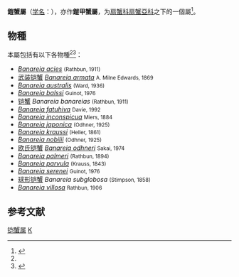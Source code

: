 {{Link style|time=2015-12-12T06:12:20+00:00}}
{{Automatic taxobox
| name = 鎧蟹屬<br />''Banareia''
| taxon = Banareia
| authority = [[:en:Alphonse_Milne-Edwards|A. Milne-Edwards]], 1869
}}
'''鎧蟹屬'''（[[学名|学名]]：{{lang|la|''Banareia''}}），亦作'''鎧甲蟹屬'''，为[[扇蟹科|扇蟹科]][[扇蟹亞科|扇蟹亞科]]之下的一個屬<ref name="WoRMS_204499">{{cite WoRMS |year=2012|title=Banareia A. Milne-Edwards, 1869 |id=204499 |language=en }}</ref>。

==物種==
本屬包括有以下各物種<ref name="WoRMS_204499" /><ref name="Ng">{{cite journal |journal=[[Raffles_Bulletin_of_Zoology|Raffles Bulletin of Zoology]] |year=2008 |volume=17 |pages=1–286 |title=Systema Brachyurorum: Part I. An annotated checklist of extant Brachyuran crabs of the world |author=Peter K. L. Ng, Danièle Guinot & Peter J. F. Davie |url=http://rmbr.nus.edu.sg/rbz/biblio/s17/s17rbz.pdf |format=[[PDF|PDF]] |access-date=2014-03-19 |archive-date=2011-06-06 |archive-url=https://web.archive.org/web/20110606061453/http://rmbr.nus.edu.sg/rbz/biblio/s17/s17rbz.pdf |dead-url=no }}</ref>：
* ''[[Banareia_acies|Banareia acies]]'' <small>(Rathbun, 1911)</small>
* [[武装铠蟹|武装铠蟹]] ''[[Banareia_armata|Banareia armata]]'' <small>A. Milne Edwards, 1869</small>
* ''[[Banareia_australis|Banareia australis]]'' <small>(Ward, 1936)</small>
* ''[[Banareia_balssi|Banareia balssi]]'' <small>Guinot, 1976</small>
* [[铠蟹|铠蟹]] ''Banareia banareias'' <small>(Rathbun, 1911)</small>
* ''[[Banareia_fatuhiva|Banareia fatuhiva]]'' <small>Davie, 1992</small>
* ''[[Banareia_inconspicua|Banareia inconspicua]]'' <small>Miers, 1884</small>
* ''[[Banareia_japonica|Banareia japonica]]'' <small>(Odhner, 1925)</small>
* ''[[Banareia_kraussi|Banareia kraussi]]'' <small>(Heller, 1861)</small>
* ''[[Banareia_nobilii|Banareia nobilii]]'' <small>(Odhner, 1925)</small>
* [[欧氏铠蟹|欧氏铠蟹]] ''[[Banareia_odhneri|Banareia odhneri]]'' <small>Sakai, 1974</small>
* ''[[Banareia_palmeri|Banareia palmeri]]'' <small>(Rathbun, 1894)</small>
* ''[[Banareia_parvula|Banareia parvula]]'' <small>(Krauss, 1843)</small>
* ''[[Banareia_serenei|Banareia serenei]]'' <small>Guinot, 1976</small>
* [[球形铠蟹|球形铠蟹]] ''Banareia subglobosa'' <small>(Stimpson, 1858)</small>
* ''[[Banareia_villosa|Banareia villosa]]'' <small>Rathbun, 1906</small>

== 参考文献 ==
{{reflist}}
{{Taxonbar|from=Q4853938}}
[[Category:铠蟹属|]]
[[Category:1869年描述的分类群|K]]